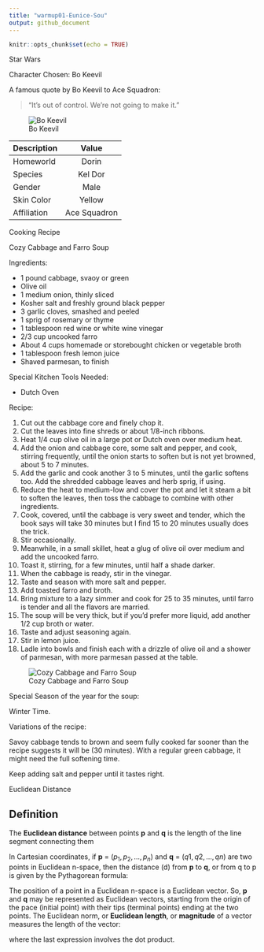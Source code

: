 ```yaml
---
title: "warmup01-Eunice-Sou"
output: github_document
---
```


```r
knitr::opts_chunk$set(echo = TRUE)
```

Star Wars

Character Chosen: Bo Keevil

A famous quote by Bo Keevil to Ace Squadron:

> "It's out of control. We're not going to make it."


![Bo Keevil](https://vignette.wikia.nocookie.net/starwars/images/3/31/SWResistance-BoKeevil.jpeg/revision/latest?cb=20180914194242)


| Description | Value |
| --- | :---:|
| Homeworld| Dorin |
| Species | Kel Dor |
| Gender | Male |
| Skin Color | Yellow |
| Affiliation | Ace Squadron |


Cooking Recipe

Cozy Cabbage and Farro Soup

Ingredients:

* 1 pound cabbage, svaoy or green
* Olive oil
* 1 medium onion, thinly sliced
* Kosher salt and freshly ground black pepper
* 3 garlic cloves, smashed and peeled
* 1 sprig of rosemary or thyme 
* 1 tablespoon red wine or white wine vinegar
* 2/3 cup uncooked farro
* About 4 cups homemade or storebought chicken or vegetable broth
* 1 tablespoon fresh lemon juice
* Shaved parmesan, to finish

Special Kitchen Tools Needed:

* Dutch Oven 

Recipe:

1. Cut out the cabbage core and finely chop it. 
2. Cut the leaves into fine shreds or about 1/8-inch ribbons. 
3. Heat 1/4 cup olive oil in a large pot or Dutch oven over medium heat. 
4. Add the onion and cabbage core, some salt and pepper, and cook, stirring frequently, until the onion starts to soften but is not yet browned, about 5 to 7 minutes. 
5. Add the garlic and cook another 3 to 5 minutes, until the garlic softens too. Add the shredded cabbage leaves and herb sprig, if using. 
6. Reduce the heat to medium-low and cover the pot and let it steam a bit to soften the leaves, then toss the cabbage to combine with other ingredients. 
7. Cook, covered, until the cabbage is very sweet and tender, which the book says will take 30 minutes but I find 15 to 20 minutes usually does the trick. 
8. Stir occasionally.
9. Meanwhile, in a small skillet, heat a glug of olive oil over medium and add the uncooked farro. 
10. Toast it, stirring, for a few minutes, until half a shade darker.
11. When the cabbage is ready, stir in the vinegar. 
12. Taste and season with more salt and pepper. 
13. Add toasted farro and broth. 
14. Bring mixture to a lazy simmer and cook for 25 to 35 minutes, until farro is tender and all the flavors are married. 
15. The soup will be very thick, but if you’d prefer more liquid, add another 1/2 cup broth or water. 
16. Taste and adjust seasoning again. 
17. Stir in lemon juice.
18. Ladle into bowls and finish each with a drizzle of olive oil and a shower of parmesan, with more parmesan passed at the table.


![Cozy Cabbage and Farro Soup](
/Users/eunice/Downloads/cozy-cabbage-and-farro-soup.png)


Special Season of the year for the soup:

Winter Time. 

Variations of the recipe:

Savoy cabbage tends to brown and seem fully cooked far sooner than the recipe suggests it will be (30 minutes). With a regular green cabbage, it might need the full softening time.

Keep adding salt and pepper until it tastes right.



Euclidean Distance 

Definition
---

The **Euclidean distance** between points **p** and **q** is the length of the line segment connecting them 

In Cartesian coordinates, if **p** = $(p_1, p_2,..., p_n)$ and **q** = $(q1, q2,..., qn)$ are two points in Euclidean n-space, then the distance (d) from **p** to **q**, or from q to p is given by the Pythagorean formula:

\begin{equation}
\partial(\boldsymbol{p},\boldsymbol{q}) = \partial(\boldsymbol{q},\boldsymbol{p})= \sqrt{(q_1-p_1)^2+(q_2-p_2)^2+\dots+(q_n-p_n)^2} \\
= \sqrt{\sum_{i=1}^{n} (q_i-p_i)^2}
\end{equation}

The position of a point in a Euclidean n-space is a Euclidean vector. So, **p** and **q** may be represented as Euclidean vectors, starting from the origin of the pace (initial point) with their tips (terminal points) ending at the two points. The Euclidean norm, or **Euclidean length**, or **magnitude** of a vector measures the length of the vector:


\begin{equation}
\|{\boldsymbol{p}}\|{}
=\sqrt{p_1^2+p_2^2+...+p_n^2}
= \sqrt{\boldsymbol{p}\cdot\boldsymbol{p}}
\end{equation}

where the last expression involves the dot product.